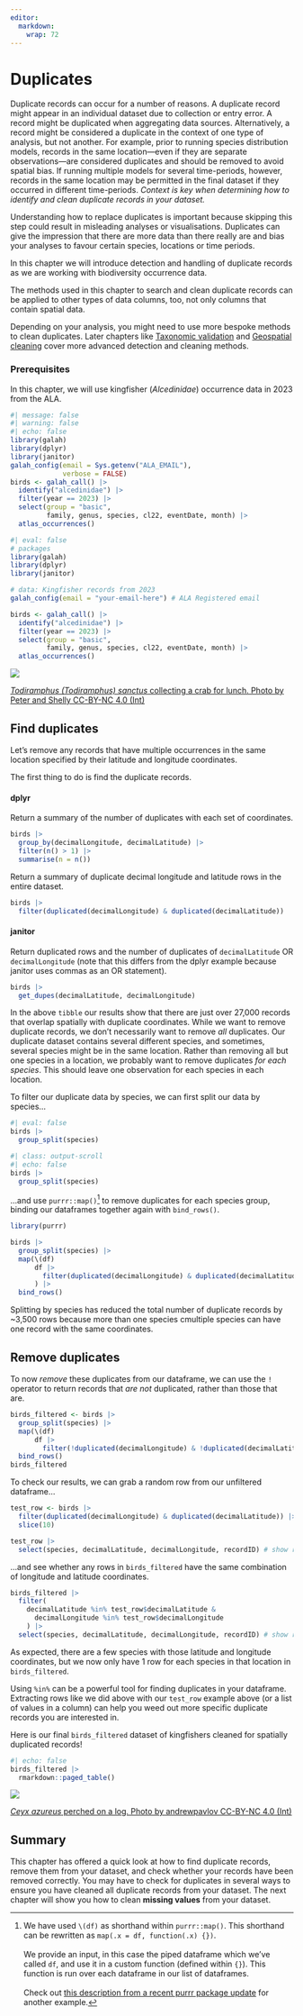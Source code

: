 ```yaml
---
editor: 
  markdown: 
    wrap: 72
---
```


# Duplicates

Duplicate records can occur for a number of reasons. A duplicate record might appear in an individual dataset due to collection or entry error. A record might be duplicated when aggregating data sources. Alternatively, a record might be considered a duplicate in the context of one type of analysis, but not another. For example, prior to running species distribution models, records in the same location---even if they are separate observations---are considered duplicates and should be removed to avoid spatial bias. If running multiple models for several time-periods, however, records in the same location may be permitted in the final dataset if they occurred in different time-periods. *Context is key when determining how to identify and clean duplicate records in your dataset.*

Understanding how to replace duplicates is important because skipping this step could result in misleading analyses or visualisations. Duplicates can give the impression that there are more data than there really are and bias your analyses to favour certain species, locations or time periods. 

In this chapter we will introduce detection and handling of duplicate records as we are working with biodiversity occurrence data.

:::{.callout-tip collapse="true"}

The methods used in this chapter to search and clean duplicate records can be applied to other types of data columns, too, not only columns that contain spatial data. 

Depending on your analysis, you might need to use more bespoke methods to clean duplicates. Later chapters like [Taxonomic validation](../3_cleaning_expert/taxonomic-validation.qmd) and [Geospatial cleaning](../3_cleaning_expert/geospatial-cleaning.qmd) cover more advanced detection and cleaning methods.

:::

### Prerequisites

In this chapter, we will use kingfisher (*Alcedinidae*) occurrence data in 2023 from the ALA.

```r
#| message: false
#| warning: false
#| echo: false
library(galah)
library(dplyr)
library(janitor)
galah_config(email = Sys.getenv("ALA_EMAIL"),
             verbose = FALSE)
birds <- galah_call() |>
  identify("alcedinidae") |>
  filter(year == 2023) |>
  select(group = "basic", 
         family, genus, species, cl22, eventDate, month) |>
  atlas_occurrences()
```

```r
#| eval: false
# packages
library(galah)
library(dplyr)
library(janitor)

# data: Kingfisher records from 2023
galah_config(email = "your-email-here") # ALA Registered email

birds <- galah_call() |>
  identify("alcedinidae") |>
  filter(year == 2023) |>
  select(group = "basic", 
         family, genus, species, cl22, eventDate, month) |>
  atlas_occurrences()
```

:::{.aside}

<img class = "rounded" src="https://ala-images.s3.ap-southeast-2.amazonaws.com/store/d/c/4/9/b57dfc5b-06a4-4e98-8836-5239727794cd/original"></img>

::: {.figure-caption}
[*Todiramphus (Todiramphus) sanctus* collecting a crab for lunch. Photo by Peter and Shelly CC-BY-NC 4.0
(Int)](https://biocache.ala.org.au/occurrences/84e11633-bdff-4c37-a759-d1abf2b7d9ba)
:::
:::

## Find duplicates

Let's remove any records that have multiple occurrences in the same location specified by their latitude and longitude coordinates.

The first thing to do is find the duplicate records.

:::{.panel-tabset .nav-pills}
#### dplyr

Return a summary of the number of duplicates with each set of coordinates.

```r
birds |> 
  group_by(decimalLongitude, decimalLatitude) |>
  filter(n() > 1) |>
  summarise(n = n())
```

Return a summary of duplicate decimal longitude and latitude rows in the entire dataset. 

```r
birds |>
  filter(duplicated(decimalLongitude) & duplicated(decimalLatitude))
```

#### janitor

Return duplicated rows and the number of duplicates of `decimalLatitude` OR `decimalLongitude` (note that this differs from the dplyr example because janitor uses commas as an OR statement).

```r
birds |> 
  get_dupes(decimalLatitude, decimalLongitude)
```

:::

In the above `tibble` our results show that there are just over 27,000 records that overlap spatially with duplicate coordinates. While we want to remove duplicate records, we don't necessarily want to remove *all* duplicates. Our duplicate dataset contains several different species, and sometimes, several species might be in the same location. Rather than removing all but one species in a location, we probably want to remove duplicates *for each species*. This should leave one observation for each species in each location.

To filter our duplicate data by species, we can first split our data by species...

```r
#| eval: false
birds |>
  group_split(species)
```

```r
#| class: output-scroll
#| echo: false
birds |>
  group_split(species)
```


...and use `purrr::map()`[^1] to remove duplicates for each species group, binding our dataframes together again with `bind_rows()`.

[^1]: We have used `\(df)` as shorthand within `purrr::map()`. This shorthand can be rewritten as `map(.x = df, function(.x) {})`.<br><br> We provide an input, in this case the piped dataframe which we've called `df`, and use it in a custom function (defined within `{}`). This function is run over each dataframe in our list of dataframes.<br><br>Check out [this description from a recent purrr package update](https://www.tidyverse.org/blog/2022/12/purrr-1-0-0/#documentation) for another example.

```r
library(purrr)

birds |>
  group_split(species) |>
  map(\(df) 
      df |> 
        filter(duplicated(decimalLongitude) & duplicated(decimalLatitude))
      ) |>
  bind_rows()
```

Splitting by species has reduced the total number of duplicate records by ~3,500 rows because more than one species cmultiple species can have one record with the same coordinates.

## Remove duplicates

To now *remove* these duplicates from our dataframe, we can use the `!` operator to return records that *are not* duplicated, rather than those that are.

```r
birds_filtered <- birds |>
  group_split(species) |>
  map(\(df) 
      df |>
        filter(!duplicated(decimalLongitude) & !duplicated(decimalLatitude))) |>
  bind_rows()
birds_filtered
```

To check our results, we can grab a random row from our unfiltered dataframe...

```r
test_row <- birds |>
  filter(duplicated(decimalLongitude) & duplicated(decimalLatitude)) |>
  slice(10)

test_row |>
  select(species, decimalLatitude, decimalLongitude, recordID) # show relevant columns
```

...and see whether any rows in `birds_filtered` have the same combination of longitude and latitude coordinates.

```r
birds_filtered |>
  filter(
    decimalLatitude %in% test_row$decimalLatitude & 
      decimalLongitude %in% test_row$decimalLongitude
    ) |>
  select(species, decimalLatitude, decimalLongitude, recordID) # show relevant columns

```

As expected, there are a few species with those latitude and longitude coordinates, but we now only have 1 row for each species in that location in `birds_filtered`. 

Using `%in%` can be a powerful tool for finding duplicates in your dataframe. Extracting rows like we did above with our `test_row` example above (or a list of values in a column) can help you weed out more specific duplicate records you are interested in.


Here is our final `birds_filtered` dataset of kingfishers cleaned for spatially duplicated records!

```r
#| echo: false
birds_filtered |>
  rmarkdown::paged_table()
```

:::{.aside}

<img class = "rounded" src="https://ala-images.s3.ap-southeast-2.amazonaws.com/store/d/5/4/b/cec90fd8-8d85-43aa-9d3a-71c3e73db45d/original"></img>

::: {.figure-caption}
[*Ceyx azureus* perched on a log. Photo by andrewpavlov CC-BY-NC 4.0
(Int)](https://biocache.ala.org.au/occurrences/ccba93a8-92e2-4291-ad72-24b9553258f0)
:::
:::

## Summary

This chapter has offered a quick look at how to find duplicate records, remove them from your dataset, and check whether your records have been removed correctly. You may have to check for duplicates in several ways to ensure you have cleaned all duplicate records from your dataset. The next chapter will show you how to clean **missing values** from your dataset.
